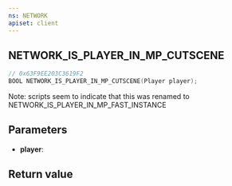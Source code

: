 ```yaml
---
ns: NETWORK
apiset: client
---
```

## NETWORK_IS_PLAYER_IN_MP_CUTSCENE

```c
// 0x63F9EE203C3619F2
BOOL NETWORK_IS_PLAYER_IN_MP_CUTSCENE(Player player);
```

Note: scripts seem to indicate that this was renamed to NETWORK_IS_PLAYER_IN_MP_FAST_INSTANCE

## Parameters
* **player**:

## Return value